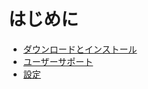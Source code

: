 # はじめに

  - [ダウンロードとインストール](/getting-started/download-and-install)
  - [ユーザーサポート](/getting-started/user-support)
  - [設定](/getting-started/preferences)